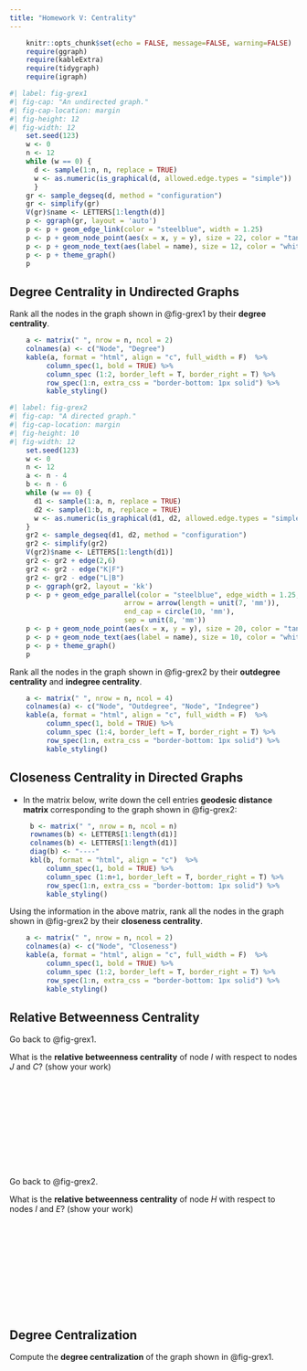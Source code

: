 ```yaml
---
title: "Homework V: Centrality"
---
```


```r
    knitr::opts_chunk$set(echo = FALSE, message=FALSE, warning=FALSE)
    require(ggraph)
    require(kableExtra)
    require(tidygraph)
    require(igraph)
```

```r
#| label: fig-grex1
#| fig-cap: "An undirected graph."
#| fig-cap-location: margin   
#| fig-height: 12
#| fig-width: 12
    set.seed(123)
    w <- 0
    n <- 12
    while (w == 0) {
      d <- sample(1:n, n, replace = TRUE)
      w <- as.numeric(is_graphical(d, allowed.edge.types = "simple"))
      }    
    gr <- sample_degseq(d, method = "configuration")
    gr <- simplify(gr)
    V(gr)$name <- LETTERS[1:length(d)]
    p <- ggraph(gr, layout = 'auto') 
    p <- p + geom_edge_link(color = "steelblue", width = 1.25) 
    p <- p + geom_node_point(aes(x = x, y = y), size = 22, color = "tan2") 
    p <- p + geom_node_text(aes(label = name), size = 12, color = "white")
    p <- p + theme_graph() 
    p
```

## Degree Centrality in Undirected Graphs

Rank all the nodes in the graph shown in @fig-grex1 by their **degree centrality**.

```r
    a <- matrix(" ", nrow = n, ncol = 2)
    colnames(a) <- c("Node", "Degree")
    kable(a, format = "html", align = "c", full_width = F)  %>% 
         column_spec(1, bold = TRUE) %>% 
         column_spec (1:2, border_left = T, border_right = T) %>%
         row_spec(1:n, extra_css = "border-bottom: 1px solid") %>%
         kable_styling()

```

```r
#| label: fig-grex2
#| fig-cap: "A directed graph."
#| fig-cap-location: margin   
#| fig-height: 10
#| fig-width: 12
    set.seed(123)
    w <- 0
    n <- 12
    a <- n - 4
    b <- n - 6
    while (w == 0) {
      d1 <- sample(1:a, n, replace = TRUE)
      d2 <- sample(1:b, n, replace = TRUE)
      w <- as.numeric(is_graphical(d1, d2, allowed.edge.types = "simple"))
    }    
    gr2 <- sample_degseq(d1, d2, method = "configuration")
    gr2 <- simplify(gr2)
    V(gr2)$name <- LETTERS[1:length(d1)]
    gr2 <- gr2 + edge(2,6)
    gr2 <- gr2 - edge("K|F")
    gr2 <- gr2 - edge("L|B")
    p <- ggraph(gr2, layout = 'kk') 
    p <- p + geom_edge_parallel(color = "steelblue", edge_width = 1.25,
                            arrow = arrow(length = unit(7, 'mm')),
                            end_cap = circle(10, 'mm'), 
                            sep = unit(8, 'mm'))    
    p <- p + geom_node_point(aes(x = x, y = y), size = 20, color = "tan2") 
    p <- p + geom_node_text(aes(label = name), size = 10, color = "white")
    p <- p + theme_graph() 
    p
```

Rank all the nodes in the graph shown in @fig-grex2 by their **outdegree centrality** and **indegree centrality**.

```r
    a <- matrix(" ", nrow = n, ncol = 4)
    colnames(a) <- c("Node", "Outdegree", "Node", "Indegree")
    kable(a, format = "html", align = "c", full_width = F)  %>% 
         column_spec(1, bold = TRUE) %>% 
         column_spec (1:4, border_left = T, border_right = T) %>%
         row_spec(1:n, extra_css = "border-bottom: 1px solid") %>%
         kable_styling()

```

## Closeness Centrality in Directed Graphs
- In the matrix below, write down the cell entries **geodesic distance matrix** corresponding to the graph shown in @fig-grex2:

```r
     b <- matrix(" ", nrow = n, ncol = n)
     rownames(b) <- LETTERS[1:length(d1)]
     colnames(b) <- LETTERS[1:length(d1)]
     diag(b) <- "----"
     kbl(b, format = "html", align = "c")  %>% 
         column_spec(1, bold = TRUE) %>% 
         column_spec (1:n+1, border_left = T, border_right = T) %>%
         row_spec(1:n, extra_css = "border-bottom: 1px solid") %>%
         kable_styling()
```

Using the information in the above matrix, rank all the nodes in the graph shown in @fig-grex2 by their **closeness centrality**.

```r
    a <- matrix(" ", nrow = n, ncol = 2)
    colnames(a) <- c("Node", "Closeness")
    kable(a, format = "html", align = "c", full_width = F)  %>% 
         column_spec(1, bold = TRUE) %>% 
         column_spec (1:2, border_left = T, border_right = T) %>%
         row_spec(1:n, extra_css = "border-bottom: 1px solid") %>%
         kable_styling()

```

## Relative Betweenness Centrality

Go back to @fig-grex1. 

What is the **relative betweenness centrality** of node *I* with respect to nodes *J* and *C*? (show your work)
<br>
<br>
<br>
<br>
<br>
<br>
<br>
<br>
<br>
<br>
<br>


Go back to @fig-grex2. 

What is the **relative betweenness centrality** of node *H* with respect to nodes *I* and *E*? (show your work)
<br>
<br>
<br>
<br>
<br>
<br>
<br>
<br>
<br>
<br>
<br>

## Degree Centralization
Compute the **degree centralization** of the graph shown in @fig-grex1.
<br>
<br>
<br>
<br>
<br>
<br>
<br>
<br>
<br>
<br>
<br>

